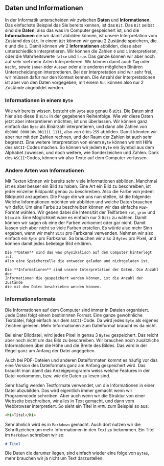 
## Daten und Informationen

In der Informatik unterscheiden wir zwischen **Daten** und **Informationen**.
Das einfachste Beispiel das Sie bereits kennen, ist das `Bit`. Das `Bit` selbst
sind die **Daten**, also das was im Computer gespeichert ist, und die
**Informationen** die wir damit abbilden können, ist unsere Interpretation vom
Zustand des `Bit`. In einem `Bit` können wir genau 2 Zustände speichern, die
`0` und die `1`. Damit können wir 2 **Informationen** abbilden, diese aber
unterschiedlich interpretieren. Wir können die Zahlen `0` und `1`
interpretieren, oder die Wahrheitswerte `false` und `true`. Das ganze können
wir aber noch auf sehr viel mehr Arten Interpretieren. Wir können damit auch
`Tag` oder `Nacht`, sowie `Innen` oder `Aussen` oder alle anderen möglichen
Binären Unterscheidungen interpretieren. Bei der Interpretation sind wir sehr
frei, wir müssen dafür nur den Kontext kennen. Die Anzahl der Interpretationen
ist aber von den Daten vorgegeben, mit einem `Bit` können also nur 2 Zustände
abgebildet werden.

### Informationen in einem `Byte`

Wie wir bereits wissen, besteht ein `Byte` aus genau 8 `Bits`. Die Daten sind
hier also diese 8 `Bits` in der gegebenen Reihenfolge. Wie wir diese Daten
jetzt aber interpretieren möchten, ist uns überlassen. Wir können ganz einfach
das `Byte` als Binärzahl interpretieren, und dann alle Zahlen von `0b0000 0000`
bis `0b1111 1111`, also von `0` bis `255` abbilden. Damit könnten wir aber nur
mit den Zahlen rechnen, und der Raum der Zahlen ist auch sehr begrenzt. Eine
weitere Interpretation von einem `Byte` können wir mit Hilfe des `ASCII`-Codes
machen. So können wir jedem `Byte` ein Symbol aus dem Alphabet zuweisen, und
noch weitere, wie Sonderzeichen und Zahlen. Dank des `ASCII`-Codes, können wir
also Texte auf dem Computer verfassen.

### Andere Arten von Informationen

Mit Texten können wir bereits sehr viele Informationen abbilden. Manchmal ist
es aber besser ein Bild zu haben. Eine Art ein Bild zu beschreiben, ist jeder
einzelne Bildpunkt genau zu beschreiben. Also die Farbe von jedem Bildpunkt
anzugeben. Die Frage die wir uns nun stellen, ist die folgende: Welche
Informationen möchten wir abbilden und welche Daten brauchen wir dafür. Um eine
Farbe zu beschreiben können wir das einfache `RGB`-Format wählen. Wir geben
dabei die Intensität der Teilfarben `rot`, `grün` und `blau` an. Eine
Möglichkeit wäre es einfach nur 3 `Bits` zu wählen. Damit können wir sagen ob
eine der Farben vorkommt oder gar nicht. Damit lassen sich aber nicht so viele
Farben erstellen. Es würde also mehr Sinn ergeben, wenn wir mehr `Bits` pro
Farbkanal verwenden. Nehmen wir also einfach ein `Byte` pro Farbkanal. So
brauchen wir also 3 `Bytes` pro Pixel, und können damit jedes beliebige Bild
erklären.

<Example title="Daten vs. Informationen">

    Die **Daten** sind das was physikalisch auf dem Computer hinterlegt ist.
    Also eine Speicherzelle die entweder geladen und nichtgeladen ist.

    Die **Informationen** sind unsere Interpretation der Daten. Die Anzahl der
    Informationen die gespeichert werden können, ist die Anzahl der Zustände
    die mit den Daten beschrieben werden können.

</Example>

### Informationsformate

Die Informationen auf dem Computer sind immer in Dateien organisiert. Jede
Datei folgt einem bestimmten Format. Eine ganze gewöhnliche Textdatei, folgt
einfach nur dem `ASCII`-Code. Da wird jedes `Byte` als eigenes Zeichen gelesen.
Mehr Informationen zum Dateiformat braucht es da nicht.

Bei einer Bilddatei, wird jedes Pixel in genau 3 `Bytes` gespeichert. Das
reicht aber noch nicht um das Bild zu beschreiben. Wir brauchen noch
zusätzliche Informationen über die Höhe und die Breite des Bildes. Das wird in
der Regel ganz am Anfang der Datei angegeben.

Auch bei PDF-Dateien und anderen Dateiformaten kommt es häufig vor das eine
Version des Dateiformats ganz am Anfang gespeichert wird. Das braucht man damit
das Anzeigeprogramm weiss welche Features in der Datei vorkommen, bzw. wie die
Daten zu lesen sind.

Sehr häufig werden Textformate verwendet, um die Informationen in einer Datei
abzubilden. Das wird eigentlich immer gemacht wenn wir Programmcode schreiben.
Aber auch wenn wir die Struktur von einer Webseite beschreiben, wir alles in
Text gemacht, und dann vom Webbrowser interpretiert. So sieht ein Titel in
`HTML` zum Beispiel so aus:

```html
<h1>Titel</h1>
```

Sehr ähnlich wird es in `Markdown` gemacht. Auch dort nutzen wir die
Schriftzeichen um mehr Informationen in den Text zu bekommen. Ein Titel im
`Markdown` schreiben wir so:

```markdown
# Titel
```

Die Daten die darunter liegen, sind einfach wieder eine folge von `Bytes`, mehr
brauchen wir ja nicht um Text darzustellen.
